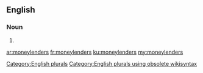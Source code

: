 ==English==

===Noun===
{{head|en}}

# {{plural of|moneylender}}

[[Category:English plurals]][[Category:English plurals using obsolete wikisyntax]]

[[ar:moneylenders]]
[[fr:moneylenders]]
[[ku:moneylenders]]
[[my:moneylenders]]